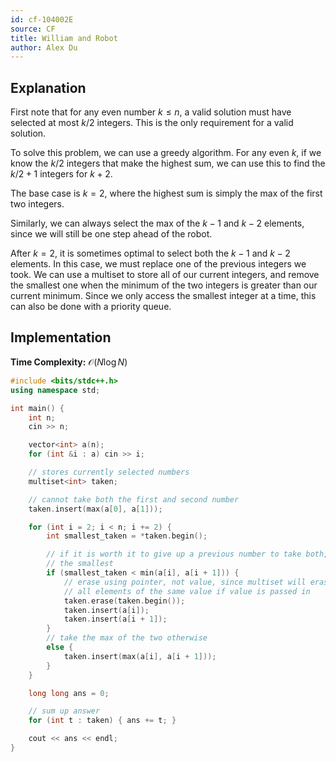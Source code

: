 ```yaml
---
id: cf-104002E
source: CF
title: William and Robot
author: Alex Du
---
```


## Explanation

First note that for any even number $k \leq n$, a valid solution must have selected at most $k/2$ integers. This is the only requirement for a valid solution.

To solve this problem, we can use a greedy algorithm. For any even $k$, if we know the $k/2$ integers that make the highest sum, we can use this to find the $k/2+1$ integers for $k+2$.

The base case is $k = 2$, where the highest sum is simply the max of the first two integers.

Similarly, we can always select the max of the $k-1$ and $k-2$ elements, since we will still be one step ahead of the robot.

After $k=2$, it is sometimes optimal to select both the $k-1$ and $k-2$ elements. In this case, we must replace one of the previous integers we took. We can use a multiset to store all of our current integers, and remove the smallest one when the minimum of the two integers is greater than our current minimum. Since we only access the smallest integer at a time, this can also be done with a priority queue.

## Implementation

**Time Complexity:** $\mathcal{O}(N \log N)$

<LanguageSection>

<CPPSection>

```cpp
#include <bits/stdc++.h>
using namespace std;

int main() {
	int n;
	cin >> n;

	vector<int> a(n);
	for (int &i : a) cin >> i;

	// stores currently selected numbers
	multiset<int> taken;

	// cannot take both the first and second number
	taken.insert(max(a[0], a[1]));

	for (int i = 2; i < n; i += 2) {
		int smallest_taken = *taken.begin();

		// if it is worth it to give up a previous number to take both, give up
		// the smallest
		if (smallest_taken < min(a[i], a[i + 1])) {
			// erase using pointer, not value, since multiset will erase
			// all elements of the same value if value is passed in
			taken.erase(taken.begin());
			taken.insert(a[i]);
			taken.insert(a[i + 1]);
		}
		// take the max of the two otherwise
		else {
			taken.insert(max(a[i], a[i + 1]));
		}
	}

	long long ans = 0;

	// sum up answer
	for (int t : taken) { ans += t; }

	cout << ans << endl;
}
```

</CPPSection>

</LanguageSection>
